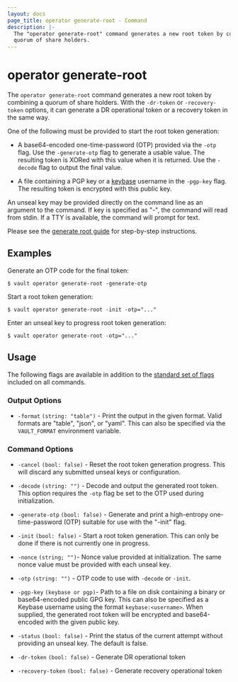 ```yaml
---
layout: docs
page_title: operator generate-root - Command
description: |-
  The "operator generate-root" command generates a new root token by combining a
  quorum of share holders.
---
```


# operator generate-root

The `operator generate-root` command generates a new root token by combining a
quorum of share holders. With the `-dr-token` or `-recovery-token` options,
it can generate a DR operational token or a recovery token in the same way.

One of the following must be provided to start the root token generation:

- A base64-encoded one-time-password (OTP) provided via the `-otp` flag. Use the
  `-generate-otp` flag to generate a usable value. The resulting token is XORed
  with this value when it is returned. Use the `-decode` flag to output the
  final value.

- A file containing a PGP key or a
  [keybase](/vault/docs/concepts/pgp-gpg-keybase) username in the `-pgp-key`
  flag. The resulting token is encrypted with this public key.

An unseal key may be provided directly on the command line as an argument to the
command. If key is specified as "-", the command will read from stdin. If a TTY
is available, the command will prompt for text.

Please see the [generate root guide](/guides/operations/generate-root) for
step-by-step instructions.

## Examples

Generate an OTP code for the final token:

```shell-session
$ vault operator generate-root -generate-otp
```

Start a root token generation:

```shell-session
$ vault operator generate-root -init -otp="..."
```

Enter an unseal key to progress root token generation:

```shell-session
$ vault operator generate-root -otp="..."
```

## Usage

The following flags are available in addition to the [standard set of
flags](/vault/docs/commands) included on all commands.

### Output Options

- `-format` `(string: "table")` - Print the output in the given format. Valid
  formats are "table", "json", or "yaml". This can also be specified via the
  `VAULT_FORMAT` environment variable.

### Command Options

- `-cancel` `(bool: false)` - Reset the root token generation progress. This
  will discard any submitted unseal keys or configuration.

- `-decode` `(string: "")` - Decode and output the generated root token. This
  option requires the `-otp` flag be set to the OTP used during initialization.

- `-generate-otp` `(bool: false)` - Generate and print a high-entropy
  one-time-password (OTP) suitable for use with the "-init" flag.

- `-init` `(bool: false)` - Start a root token generation. This can only be done
  if there is not currently one in progress.

- `-nonce` `(string; "")`- Nonce value provided at initialization. The same
  nonce value must be provided with each unseal key.

- `-otp` `(string: "")` - OTP code to use with `-decode` or `-init`.

- `-pgp-key` `(keybase or pgp)`- Path to a file on disk containing a binary or
  base64-encoded public GPG key. This can also be specified as a Keybase
  username using the format `keybase:<username>`. When supplied, the generated
  root token will be encrypted and base64-encoded with the given public key.

- `-status` `(bool: false)` - Print the status of the current attempt without
  providing an unseal key. The default is false.

- `-dr-token` `(bool: false)` - Generate DR operational token

- `-recovery-token` `(bool: false)` - Generate recovery operational token
